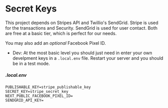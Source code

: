 # Secret Keys

This project depends on Stripes API and Twillio's SendGrid. 
Stripe is used for the transactions and Security. SendGrid is used for user contact.
Both are free at a basic tier, which is perfect for our needs.

You may also add an _optional_ Facebook Pixel ID. 

- Dev: At the most basic level you should just need in enter your own develpment keys in a `.local.env` file. 
Restart your server and you should be in a test mode.

##### .local.env

```
PUBLISHABLE_KEY=stripe_publishable_key
SECRET_KEY=stripe_secret_key
NEXT_PUBLIC_FACEBOOK_PIXEL_ID=
SENDGRID_API_KEY=
```

